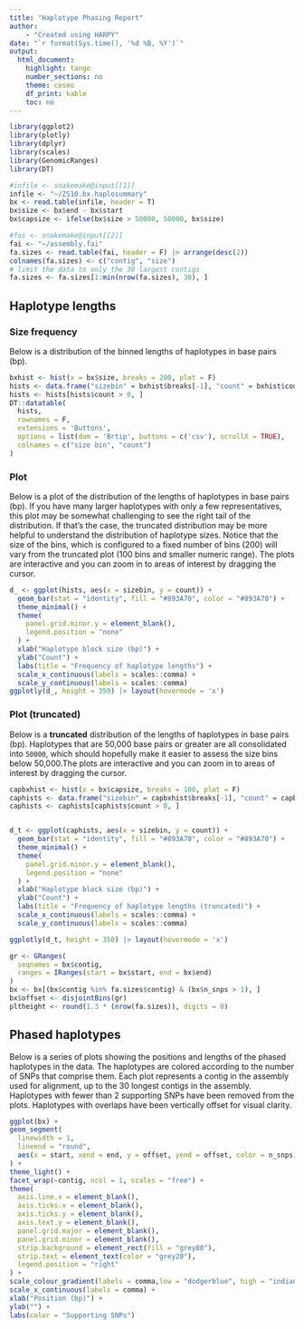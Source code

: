 ```yaml
---
title: "Haplotype Phasing Report"
author:
    - "Created using HARPY"
date: "`r format(Sys.time(), '%d %B, %Y')`"
output:
  html_document:
    highlight: tango
    number_sections: no
    theme: cosmo
    df_print: kable
    toc: no
---
```


```r
library(ggplot2)
library(plotly)
library(dplyr)
library(scales)
library(GenomicRanges)
library(DT)
```
```r
#infile <- snakemake@input[[1]]
infile <- "~/ZS10.bx.haplosummary"
bx <- read.table(infile, header = T)
bx$size <- bx$end - bx$start
bx$capsize <- ifelse(bx$size > 50000, 50000, bx$size)
```
```r
#fai <- snakemake@input[[2]]
fai <- "~/assembly.fai"
fa.sizes <- read.table(fai, header = F) |> arrange(desc(2))
colnames(fa.sizes) <- c("contig", "size")
# limit the data to only the 30 largest contigs
fa.sizes <- fa.sizes[1:min(nrow(fa.sizes), 30), ]
```
## Haplotype lengths {.tabset}
### Size frequency
Below is a distribution of the binned lengths of haplotypes in base pairs (bp).

```r
bxhist <- hist(x = bx$size, breaks = 200, plot = F)
hists <- data.frame("sizebin" = bxhist$breaks[-1], "count" = bxhist$counts)
hists <- hists[hists$count > 0, ]
DT::datatable(
  hists, 
  rownames = F, 
  extensions = 'Buttons', 
  options = list(dom = 'Brtip', buttons = c('csv'), scrollX = TRUE),
  colnames = c("size bin", "count")
)
```
### Plot
Below is a plot of the distribution of the lengths of haplotypes in base pairs (bp). If you have many
larger haplotypes with only a few representatives, this plot may be somewhat challenging to see
the right tail of the distribution. If that's the case, the truncated distribution may be more
helpful to understand the distribution of haplotype sizes. Notice that the size of the bins, which
is configured to a fixed number of bins (200) will vary from the truncated plot (100 bins and smaller
numeric range). The plots are interactive and you can zoom in to areas of interest by dragging the cursor.
```r
d_ <- ggplot(hists, aes(x = sizebin, y = count)) +
  geom_bar(stat = "identity", fill = "#893A70", color = "#893A70") +
  theme_minimal() +
  theme(
    panel.grid.minor.y = element_blank(),
    legend.position = "none"
  ) +
  xlab("Haplotype block size (bp)") +
  ylab("Count") +
  labs(title = "Frequency of haplotype lengths") +
  scale_x_continuous(labels = scales::comma) +
  scale_y_continuous(labels = scales::comma)
ggplotly(d_, height = 350) |> layout(hovermode = 'x')
```

### Plot (truncated)
Below is a **truncated** distribution of the lengths of haplotypes in base pairs (bp). Haplotypes
that are 50,000 base pairs or greater are all consolidated into `50000`, which should hopefully
make it easier to assess the size bins below 50,000.The plots are interactive and you can zoom in
to areas of interest by dragging the cursor. 
```r
capbxhist <- hist(x = bx$capsize, breaks = 100, plot = F)
caphists <- data.frame("sizebin" = capbxhist$breaks[-1], "count" = capbxhist$counts)
caphists <- caphists[caphists$count > 0, ]


d_t <- ggplot(caphists, aes(x = sizebin, y = count)) +
  geom_bar(stat = "identity", fill = "#893A70", color = "#893A70") +
  theme_minimal() +
  theme(
    panel.grid.minor.y = element_blank(),
    legend.position = "none"
  ) +
  xlab("Haplotype block size (bp)") +
  ylab("Count") +
  labs(title = "Frequency of haplotype lengths (truncated)") +
  scale_x_continuous(labels = scales::comma) +
  scale_y_continuous(labels = scales::comma)

ggplotly(d_t, height = 350) |> layout(hovermode = 'x')
```

```r
gr <- GRanges(
  seqnames = bx$contig,
  ranges = IRanges(start = bx$start, end = bx$end)
)
bx <- bx[(bx$contig %in% fa.sizes$contig) & (bx$n_snps > 1), ]
bx$offset <- disjointBins(gr)
pltheight <- round(1.3 * (nrow(fa.sizes)), digits = 0)
```

## Phased haplotypes
Below is a series of plots showing the positions and lengths of the phased haplotypes in the data.
The haplotypes are colored according to the number of SNPs that comprise them. Each plot represents
a contig in the assembly used for alignment, up to the 30 longest contigs in the assembly. Haplotypes with fewer than 2 supporting SNPs have been removed from the plots. Haplotypes with overlaps have been vertically offset for visual clarity.
```r
ggplot(bx) +
geom_segment(
  linewidth = 1,
  lineend = "round",
  aes(x = start, xend = end, y = offset, yend = offset, color = n_snps)
) +
theme_light() +
facet_wrap(~contig, ncol = 1, scales = "free") +
theme(
  axis.line.x = element_blank(),
  axis.ticks.x = element_blank(),
  axis.ticks.y = element_blank(),
  axis.text.y = element_blank(),
  panel.grid.major = element_blank(),
  panel.grid.minor = element_blank(),
  strip.background = element_rect(fill = "grey80"),
  strip.text = element_text(color = "grey20"),
  legend.position = "right"
) +
scale_colour_gradient(labels = comma,low = "dodgerblue", high = "indianred") +
scale_x_continuous(labels = comma) +
xlab("Position (bp)") +
ylab("") +
labs(color = "Supporting SNPs")
```